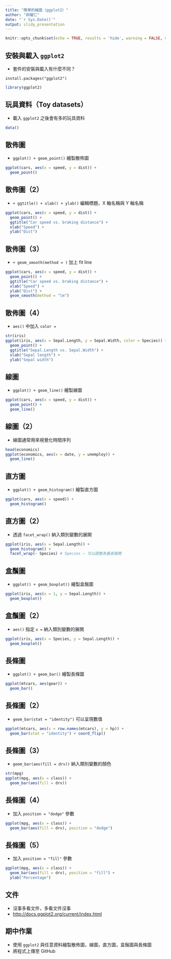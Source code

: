 ```yaml
---
title: "簡單的繪圖（ggplot2）"
author: "郭耀仁"
date: "`r Sys.Date()`"
output: slidy_presentation
---
```


```r
knitr::opts_chunk$set(echo = TRUE, results = 'hide', warning = FALSE, message = FALSE)
```

## 安裝與載入 `ggplot2`

- 套件的安裝與載入有什麼不同？

```
install.packages("ggplot2")
```

```r
library(ggplot2)
```

## 玩具資料（Toy datasets）

- 載入 `ggplot2` 之後會有多的玩具資料

```r
data()
```

## 散佈圖

- `ggplot() + geom_point()` 繪製散佈圖

```r
ggplot(cars, aes(x = speed, y = dist)) + 
  geom_point()
```

## 散佈圖（2）

- `+ ggtitle() + xlab() + ylab()` 編輯標題，X 軸名稱與 Y 軸名稱

```r
ggplot(cars, aes(x = speed, y = dist)) +
  geom_point() +
  ggtitle("Car speed vs. braking distance") +
  xlab("Speed") + 
  ylab("Dist")
```

## 散佈圖（3）

- `+ geom_smooth(method = )` 加上 fit line

```r
ggplot(cars, aes(x = speed, y = dist)) +
  geom_point() +
  ggtitle("Car speed vs. braking distance") +
  xlab("Speed") +
  ylab("Dist") +
  geom_smooth(method = "lm")
```

## 散佈圖（4）

- `aes()` 中加入 `color = `

```r
str(iris)
ggplot(iris, aes(x = Sepal.Length, y = Sepal.Width, color = Species)) +
  geom_point() +
  ggtitle("Sepal.Length vs. Sepal.Width") +
  xlab("Sepal length") +
  ylab("Sepal width")
```

## 線圖

- `ggplot() + geom_line()` 繪製線圖

```r
ggplot(cars, aes(x = speed, y = dist)) + 
  geom_point() +
  geom_line()
```

## 線圖（2）

- 線圖通常用來視覺化時間序列

```r
head(economics)
ggplot(economics, aes(x = date, y = unemploy)) + 
  geom_line()
```

## 直方圖

- `ggplot() + geom_histogram()` 繪製直方圖

```r
ggplot(cars, aes(x = speed)) +
  geom_histogram()
```

## 直方圖（2）

- 透過 `facet_wrap()` 納入類別變數的展開

```r
ggplot(iris, aes(x = Sepal.Length)) +
  geom_histogram() +
  facet_wrap(~ Species) # Species ~ 可以調整為垂直展開
```

## 盒鬚圖

- `ggplot() + geom_boxplot()` 繪製盒鬚圖

```r
ggplot(iris, aes(x = 1, y = Sepal.Length)) +
  geom_boxplot()
```

## 盒鬚圖（2）

- `aes()` 指定 `x = ` 納入類別變數的展開

```r
ggplot(iris, aes(x = Species, y = Sepal.Length)) +
  geom_boxplot()
```

## 長條圖

- `ggplot() + geom_bar()` 繪製長條圖

```r
ggplot(mtcars, aes(gear)) + 
  geom_bar()
```

## 長條圖（2）

- `geom_bar(stat = "identity")` 可以呈現數值

```r
ggplot(mtcars, aes(x = row.names(mtcars), y = hp)) +
  geom_bar(stat = "identity") + coord_flip()
```

## 長條圖（3）

- `geom_bar(aes(fill = drv))` 納入類別變數的顏色

```r
str(mpg)
ggplot(mpg, aes(x = class)) +
  geom_bar(aes(fill = drv))
```

## 長條圖（4）

- 加入 `position = "dodge"` 參數

```r
ggplot(mpg, aes(x = class)) +
  geom_bar(aes(fill = drv), position = "dodge")
```

## 長條圖（5）

- 加入 `position = "fill"` 參數

```r
ggplot(mpg, aes(x = class)) +
  geom_bar(aes(fill = drv), position = "fill") +
  ylab("Percentage")
```

## 文件

- 沒事多看文件，多看文件沒事
- <http://docs.ggplot2.org/current/index.html>

## 期中作業

- 使用 `ggplot2` 與任意資料繪製散佈圖，線圖，直方圖，盒鬚圖與長條圖
- 將程式上傳至 GitHub